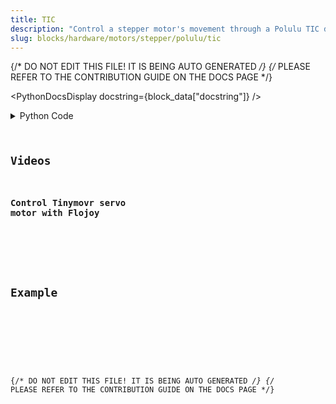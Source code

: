 ```yaml
---
title: TIC
description: "Control a stepper motor's movement through a Polulu TIC driver."
slug: blocks/hardware/motors/stepper/polulu/tic
---
```


{/* DO NOT EDIT THIS FILE! IT IS BEING AUTO GENERATED */}
{/* PLEASE REFER TO THE CONTRIBUTION GUIDE ON THE DOCS PAGE */}


<PythonDocsDisplay docstring={block_data["docstring"]} />
<details>
<summary>Python Code</summary>



<Code code={pythonCode} lang="py" wrap theme="dracula" />

[Find this Flojoy Block on GitHub](https://github.com/flojoy-ai/blocks/blob/main/blocks/HARDWARE/MOTORS/STEPPER/POLULU/TIC/TIC.py)

</details>

## Videos


### Control Tinymovr servo motor with Flojoy

<div className="not-content">
<YouTube id="https://www.youtube.com/watch?v=T3MGvO0hdL8" />
</div>

## Example


<GetHelpWidget />


<AppDisplay app={app} blockName="TIC" client:visible />


<Example />

{/* DO NOT EDIT THIS FILE! IT IS BEING AUTO GENERATED */}
{/* PLEASE REFER TO THE CONTRIBUTION GUIDE ON THE DOCS PAGE */}
